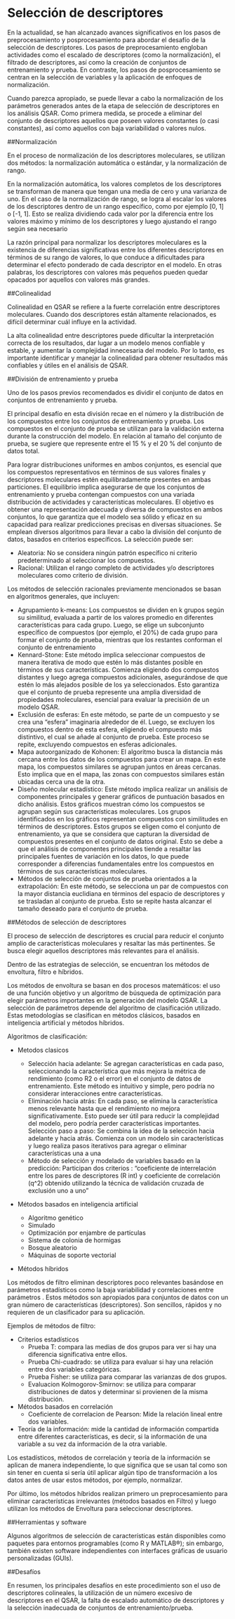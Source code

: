 # Selección de descriptores

En la actualidad, se han alcanzado avances significativos en los pasos de preprocesamiento y posprocesamiento para abordar el desafío de la selección de descriptores. Los pasos de preprocesamiento engloban actividades como el escalado de descriptores (como la normalización), el filtrado de descriptores, así como la creación de conjuntos de entrenamiento y prueba. En contraste, los pasos de posprocesamiento se centran en la selección de variables y la aplicación de enfoques de normalización.

Cuando parezca apropiado, se puede llevar a cabo la normalización de los parámetros generados antes de la etapa de selección de descriptores en los análisis QSAR. Como primera medida, se procede a eliminar del conjunto de descriptores aquellos que poseen valores constantes (o casi constantes), así como aquellos con baja variabilidad o valores nulos.

##Normalización

En el proceso de normalización de los descriptores moleculares, se utilizan dos métodos: la normalización automática o estándar, y la normalización de rango.

En la normalización automática, los valores completos de los descriptores se transforman de manera que tengan una media de cero y una varianza de uno. En el caso de la normalización de rango, se logra al escalar los valores de los descriptores dentro de un rango específico, como por ejemplo [0, 1] o [-1, 1]. Esto se realiza dividiendo cada valor por la diferencia entre los valores máximo y mínimo de los descriptores y luego ajustando el rango según sea necesario

La razón principal para normalizar los descriptores moleculares es la existencia de diferencias significativas entre los diferentes descriptores en términos de su rango de valores, lo que conduce a dificultades para determinar el efecto ponderado de cada descriptor en el modelo. En otras palabras, los descriptores con valores más pequeños pueden quedar opacados por aquellos con valores más grandes.

##Colinealidad

Colinealidad en QSAR se refiere a la fuerte correlación entre descriptores moleculares. Cuando dos descriptores están altamente relacionados, es difícil determinar cuál influye en la actividad.

La alta colinealidad entre descriptores puede dificultar la interpretación correcta de los resultados, dar lugar a un modelo menos confiable y estable, y aumentar la complejidad innecesaria del modelo. Por lo tanto, es importante identificar y manejar la colinealidad para obtener resultados más confiables y útiles en el análisis de QSAR.

##División de entrenamiento y prueba

Uno de los pasos previos recomendados es dividir el conjunto de datos en conjuntos de entrenamiento y prueba.

El principal desafío en esta división recae en el número y la distribución de los compuestos entre los conjuntos de entrenamiento y prueba. Los compuestos en el conjunto de prueba se utilizan para la validación externa durante la construcción del modelo. En relación al tamaño del conjunto de prueba, se sugiere que represente entre el 15 % y el 20 % del conjunto de datos total.

Para lograr distribuciones uniformes en ambos conjuntos, es esencial que los compuestos representativos en términos de sus valores finales y descriptores moleculares estén equilibradamente presentes en ambas particiones. El equilibrio implica asegurarse de que los conjuntos de entrenamiento y prueba contengan compuestos con una variada distribución de actividades y características moleculares. El objetivo es obtener una representación adecuada y diversa de compuestos en ambos conjuntos, lo que garantiza que el modelo sea sólido y eficaz en su capacidad para realizar predicciones precisas en diversas situaciones. Se emplean diversos algoritmos para llevar a cabo la división del conjunto de datos, basados en criterios específicos. La selección puede ser:

-   Aleatoria: No se considera ningún patrón específico ni criterio predeterminado al seleccionar los compuestos.
-   Racional: Utilizan el rango completo de actividades y/o descriptores moleculares como criterio de división.

Los métodos de selección racionales previamente mencionados se basan en algoritmos generales, que incluyen:

-   Agrupamiento k-means: Los compuestos se dividen en k grupos según su similitud, evaluada a partir de los valores promedio en diferentes características para cada grupo. Luego, se elige un subconjunto específico de compuestos (por ejemplo, el 20%) de cada grupo para formar el conjunto de prueba, mientras que los restantes conforman el conjunto de entrenamiento
-   Kennard-Stone: Este método implica seleccionar compuestos de manera iterativa de modo que estén lo más distantes posible en términos de sus características. Comienza eligiendo dos compuestos distantes y luego agrega compuestos adicionales, asegurándose de que estén lo más alejados posible de los ya seleccionados. Esto garantiza que el conjunto de prueba represente una amplia diversidad de propiedades moleculares, esencial para evaluar la precisión de un modelo QSAR.
-   Exclusión de esferas: En este método, se parte de un compuesto y se crea una "esfera" imaginaria alrededor de él. Luego, se excluyen los compuestos dentro de esta esfera, eligiendo el compuesto más distintivo, el cual se añade al conjunto de prueba. Este proceso se repite, excluyendo compuestos en esferas adicionales.
-   Mapa autoorganizado de Kohonen: El algoritmo busca la distancia más cercana entre los datos de los compuestos para crear un mapa. En este mapa, los compuestos similares se agrupan juntos en áreas cercanas. Esto implica que en el mapa, las zonas con compuestos similares están ubicadas cerca una de la otra.
-   Diseño molecular estadístico: Este método implica realizar un análisis de componentes principales y generar gráficos de puntuación basados en dicho análisis. Estos gráficos muestran cómo los compuestos se agrupan según sus características moleculares. Los grupos identificados en los gráficos representan compuestos con similitudes en términos de descriptores. Estos grupos se eligen como el conjunto de entrenamiento, ya que se considera que capturan la diversidad de compuestos presentes en el conjunto de datos original. Esto se debe a que el análisis de componentes principales tiende a resaltar las principales fuentes de variación en los datos, lo que puede corresponder a diferencias fundamentales entre los compuestos en términos de sus características moleculares.
-   Métodos de selección de conjuntos de prueba orientados a la extrapolación: En este método, se selecciona un par de compuestos con la mayor distancia euclidiana en términos del espacio de descriptores y se trasladan al conjunto de prueba. Esto se repite hasta alcanzar el tamaño deseado para el conjunto de prueba.

##Métodos de selección de descriptores

El proceso de selección de descriptores es crucial para reducir el conjunto amplio de características moleculares y resaltar las más pertinentes. Se busca elegir aquellos descriptores más relevantes para el análisis.

Dentro de las estrategias de selección, se encuentran los métodos de envoltura, filtro e híbridos.

Los métodos de envoltura se basan en dos procesos matemáticos: el uso de una función objetivo y un algoritmo de búsqueda de optimización para elegir parámetros importantes en la generación del modelo QSAR. La selección de parámetros depende del algoritmo de clasificación utilizado. Estas metodologías se clasifican en métodos clásicos, basados en inteligencia artificial y métodos híbridos.

Algoritmos de clasificación:

-   Metodos clasicos

    -   Selección hacia adelante: Se agregan características en cada paso, seleccionando la característica que más mejora la métrica de rendimiento (como R2 o el error) en el conjunto de datos de entrenamiento. Este método es intuitivo y simple, pero podría no considerar interacciones entre características.
    -   Eliminación hacia atrás: En cada paso, se elimina la característica menos relevante hasta que el rendimiento no mejora significativamente. Esto puede ser útil para reducir la complejidad del modelo, pero podría perder características importantes. Selección paso a paso: Se combina la idea de la selección hacia adelante y hacia atrás. Comienza con un modelo sin características y luego realiza pasos iterativos para agregar o eliminar características una a una
    -   Método de selección y modelado de variables basado en la predicción: Participan dos criterios : "coeficiente de interrelación entre los pares de descriptores (R int) y coeficiente de correlación (q\^2) obtenido utilizando la técnica de validación cruzada de exclusión uno a uno"

-   Métodos basados en inteligencia artificial

    -   Algoritmo genético
    -   Simulado
    -   Optimización por enjambre de partículas
    -   Sistema de colonia de hormigas
    -   Bosque aleatorio
    -   Máquinas de soporte vectorial

-   Métodos híbridos

Los métodos de filtro eliminan descriptores poco relevantes basándose en parámetros estadísticos como la baja variabilidad y correlaciones entre parámetros . Estos métodos son apropiados para conjuntos de datos con un gran número de características (descriptores). Son sencillos, rápidos y no requieren de un clasificador para su aplicación.

Ejemplos de métodos de filtro:

-   Criterios estadísticos
    -   Prueba T: compara las medias de dos grupos para ver si hay una diferencia significativa entre ellos.
    -   Prueba Chi-cuadrado: se utiliza para evaluar si hay una relación entre dos variables categóricas.
    -   Prueba Fisher: se utiliza para comparar las varianzas de dos grupos.
    -   Evaluacion Kolmogorov-Smirnov: se utiliza para comparar distribuciones de datos y determinar si provienen de la misma distribución.
-   Métodos basados en correlación
    -   Coeficiente de correlacion de Pearson: Mide la relación lineal entre dos variables.\
-   Teoría de la información: mide la cantidad de información compartida entre diferentes características, es decir, si la información de una variable a su vez da información de la otra variable.

Los estadísticos, métodos de correlación y teoría de la información se aplican de manera independiente, lo que significa que se usan tal como son sin tener en cuenta si sería útil aplicar algún tipo de transformación a los datos antes de usar estos métodos, por ejemplo, normalizar.

Por último, los métodos híbridos realizan primero un preprocesamiento para eliminar características irrelevantes (métodos basados en Filtro) y luego utilizan los métodos de Envoltura para seleccionar descriptores.

##Herramientas y software

Algunos algoritmos de selección de características están disponibles como paquetes para entornos programables (como R y MATLAB®); sin embargo, también existen software independientes con interfaces gráficas de usuario personalizadas (GUIs).

##Desafíos

En resumen, los principales desafíos en este procedimiento son el uso de descriptores colineales, la utilización de un número excesivo de descriptores en el QSAR, la falta de escalado automático de descriptores y la selección inadecuada de conjuntos de entrenamiento/prueba.
